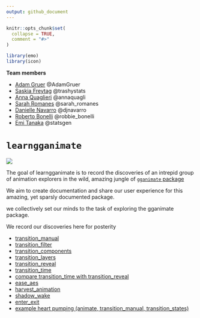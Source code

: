 ```yaml
---
output: github_document
---
```


<!-- README.md is generated from README.Rmd. Please edit that file -->

```r
knitr::opts_chunk$set(
  collapse = TRUE,
  comment = "#>"
)

library(emo)
library(icon)
```

**Team members**

* [Adam Gruer](https://github.com/adam-gruer) @AdamGruer 
* [Saskia Freytag](https://github.com/SaskiaFreytag) @trashystats
* [Anna Quaglieri](https://github.com/SaskiaFreytag) @annaquagli
* [Sarah Romanes](https://github.com/sarahromanes) @sarah_romanes
* [Danielle Navarro](https://github.com/SaskiaFreytag) @djnavarro
* [Roberto Bonelli](https://github.com/Robbie90) @robbie_bonelli
* [Emi Tanaka](https://github.com/emitanaka) @statsgen


# `learngganimate`

![](transition_manual_files/figure-gfm/unnamed-chunk-2-1.gif)

The goal of learngganimate is to record the discoveries of an intrepid
group of animation explorers in the wild, amazing jungle of [`gganimate` package](https://github.com/thomasp85/gganimate)

We aim to create documentation and share our user experience for this amazing, yet sparsly documented package.

we collectively set our minds to the task of exploring the gganimate
package.

We record our discoveries here for posterity

  - [transition_manual](transition_manual.md)
  - [transition_filter](transition_filter.md)
  - [transition_components](transition_components.md)
  - [transition_layers](transition_layers.md)
  - [transition_reveal](transition_reveal/transition_reveal.md)
  - [transition_time](transition_time/transition_time.md)
  - [compare transition_time with transition_reveal](transition_time_vs_transition_reveal.md)
  - [ease_aes](ease_aes.md)
  - [harvest_animation](example_harvest_animation.md)
  - [shadow_wake](shadow_wake.md)
  - [enter_exit](enter_exit/enter_exit.md)
  - [example heart pumping (animate, transition_manual, transition_states)](example_heart_pumping.md)
  
  
